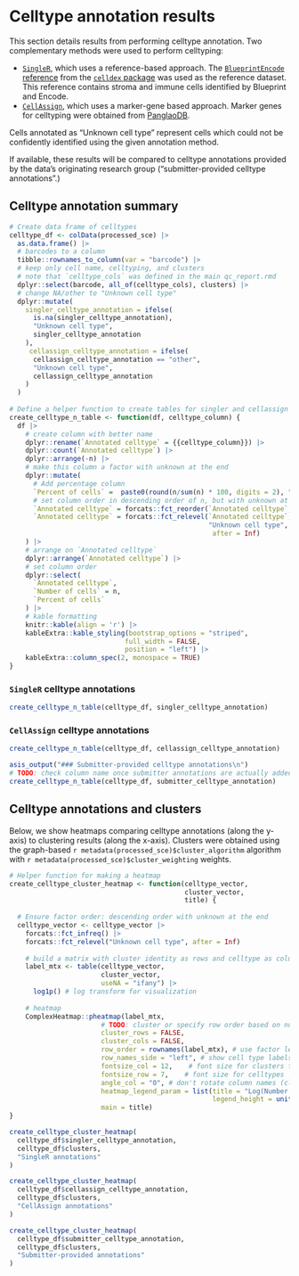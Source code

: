 # Celltype annotation results

This section details results from performing celltype annotation.
Two complementary methods were used to perform celltyping:

* [`SingleR`](https://bioconductor.org/packages/release/bioc/html/SingleR.html), which uses a reference-based approach.
The [`BlueprintEncode` reference](https://rdrr.io/github/LTLA/celldex/man/BlueprintEncodeData.html) from the [`celldex` package](http://bioconductor.org/packages/release/data/experiment/html/celldex.html) was used as the reference dataset.
This reference contains stroma and immune cells identified by Blueprint and Encode.
* [`CellAssign`](https://github.com/Irrationone/cellassign), which uses a marker-gene based approach.
Marker genes for celltyping were obtained from [PanglaoDB](https://panglaodb.se/).

Cells annotated as "Unknown cell type" represent cells which could not be confidently identified using the given annotation method. 

If available, these results will be compared to celltype annotations provided by the data's originating research group ("submitter-provided celltype annotations".)

## Celltype annotation summary

```r
# Create data frame of celltypes
celltype_df <- colData(processed_sce) |>
  as.data.frame() |>
  # barcodes to a column
  tibble::rownames_to_column(var = "barcode") |>
  # keep only cell name, celltyping, and clusters
  # note that `celltype_cols` was defined in the main qc_report.rmd
  dplyr::select(barcode, all_of(celltype_cols), clusters) |>
  # change NA/other to "Unknown cell type"
  dplyr::mutate(
    singler_celltype_annotation = ifelse(
      is.na(singler_celltype_annotation),
      "Unknown cell type", 
      singler_celltype_annotation
    ),
     cellassign_celltype_annotation = ifelse(
      cellassign_celltype_annotation == "other",
      "Unknown cell type", 
      cellassign_celltype_annotation
    )
  )
    
# Define a helper function to create tables for singler and cellassign annotations
create_celltype_n_table <- function(df, celltype_column) {
  df |>
    # create column with better name 
    dplyr::rename(`Annotated celltype` = {{celltype_column}}) |>
    dplyr::count(`Annotated celltype`) |>
    dplyr::arrange(-n) |>
    # make this column a factor with unknown at the end
    dplyr::mutate(
      # Add percentage column
      `Percent of cells` =  paste0(round(n/sum(n) * 100, digits = 2), "%"),
      # set column order in descending order of n, but with unknown at the end
      `Annotated celltype` = forcats::fct_reorder(`Annotated celltype`, n, .desc=TRUE),
      `Annotated celltype` = forcats::fct_relevel(`Annotated celltype`, 
                                                  "Unknown cell type", 
                                                   after = Inf)
    ) |>
    # arrange on `Annotated celltype`
    dplyr::arrange(`Annotated celltype`) |>
    # set column order
    dplyr::select(
      `Annotated celltype`,
      `Number of cells` = n,
      `Percent of cells`
    ) |>
    # kable formatting
    knitr::kable(align = 'r') |>
    kableExtra::kable_styling(bootstrap_options = "striped",
                             full_width = FALSE,
                             position = "left") |>
    kableExtra::column_spec(2, monospace = TRUE)
}
```

### `SingleR` celltype annotations

```r
create_celltype_n_table(celltype_df, singler_celltype_annotation)
```


### `CellAssign` celltype annotations

```r
create_celltype_n_table(celltype_df, cellassign_celltype_annotation)
```


```r
asis_output("### Submitter-provided celltype annotations\n")
# TODO: check column name once submitter annotations are actually added to workflow
create_celltype_n_table(celltype_df, submitter_celltype_annotation)
```


## Celltype annotations and clusters

Below, we show heatmaps comparing celltype annotations (along the y-axis) to clustering results (along the x-axis).
Clusters were obtained using the graph-based `r metadata(processed_sce)$cluster_algorithm` algorithm with `r metadata(processed_sce)$cluster_weighting` weights.

```r
# Helper function for making a heatmap
create_celltype_cluster_heatmap <- function(celltype_vector,
                                            cluster_vector, 
                                            title) {
  
  # Ensure factor order: descending order with unknown at the end
  celltype_vector <- celltype_vector |>
    forcats::fct_infreq() |>
    forcats::fct_relevel("Unknown cell type", after = Inf)
  
    # build a matrix with cluster identity as rows and celltype as columns
    label_mtx <- table(celltype_vector,
                       cluster_vector,
                       useNA = "ifany") |> 
      log1p() # log transform for visualization
    
    # heatmap
    ComplexHeatmap::pheatmap(label_mtx,
                       # TODO: cluster or specify row order based on number of cells?
                       cluster_rows = FALSE, 
                       cluster_cols = FALSE,
                       row_order = rownames(label_mtx), # use factor levels
                       row_names_side = "left", # show cell type labels on left
                       fontsize_col = 12,    # font size for clusters types
                       fontsize_row = 7,    # font size for celltypes
                       angle_col = "0", # don't rotate column names (clusters)
                       heatmap_legend_param = list(title = "Log(Number of cells)", 
                                                   legend_height = unit(4, "cm")),
                       main = title)
}
```


```r
create_celltype_cluster_heatmap(
  celltype_df$singler_celltype_annotation, 
  celltype_df$clusters, 
  "SingleR annotations"
)

create_celltype_cluster_heatmap(
  celltype_df$cellassign_celltype_annotation, 
  celltype_df$clusters, 
  "CellAssign annotations"
)
```

```r
create_celltype_cluster_heatmap(
  celltype_df$submitter_celltype_annotation, 
  celltype_df$clusters, 
  "Submitter-provided annotations"
)
```

